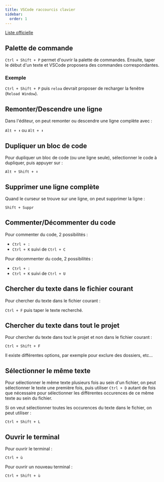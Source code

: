 ```yaml
---
title: VSCode raccourcis clavier
sidebar:
  order: 1
---
```


[Liste officielle](https://code.visualstudio.com/shortcuts/keyboard-shortcuts-linux.pdf)

## Palette de commande

`Ctrl + Shift + P` permet d'ouvrir la palette de commandes. Ensuite, taper le début d'un texte et VSCode proposera des commandes correspondantes.

### Exemple

`Ctrl + Shift + P` puis `reloa` devrait proposer de recharger la fenêtre (`Reload Window`).

## Remonter/Descendre une ligne

Dans l'éditeur, on peut remonter ou descendre une ligne complète avec :

`Alt + ⬆️` ou `Alt + ⬇️`

## Dupliquer un bloc de code

Pour dupliquer un bloc de code (ou une ligne seule), sélectionner le code à dupliquer, puis appuyer sur :

`Alt + Shift + ⬇️`

## Supprimer une ligne complète

Quand le curseur se trouve sur une ligne, on peut supprimer la ligne :

`Shift + Suppr`

## Commenter/Décommenter du code

Pour commenter du code, 2 possibilités :

- `Ctrl + :`
- `Ctrl + K` suivi de `Ctrl + C`

Pour décommenter du code, 2 possibilités :

- `Ctrl + :`
- `Ctrl + K` suivi de `Ctrl + U`

## Chercher du texte dans le fichier courant

Pour chercher du texte dans le fichier courant :

`Ctrl + F` puis taper le texte recherché.

## Chercher du texte dans tout le projet

Pour chercher du texte dans tout le projet et non dans le fichier courant :

`Ctrl + Shift + F`

Il existe différentes options, par exemple pour exclure des dossiers, etc...

## Sélectionner le même texte

Pour sélectionner le même texte plusieurs fois au sein d'un fichier, on peut sélectionner le texte une première fois, puis utiliser `Ctrl + D` autant de fois que nécessaire pour sélectionner les différentes occurences de ce même texte au sein du fichier.

Si on veut sélectionner toutes les occurences du texte dans le fichier, on peut utiliser :

`Ctrl + Shift + L`

## Ouvrir le terminal

Pour ouvrir le terminal :

`Ctrl + ù`

Pour ouvrir un nouveau terminal :

`Ctrl + Shift + ù`
